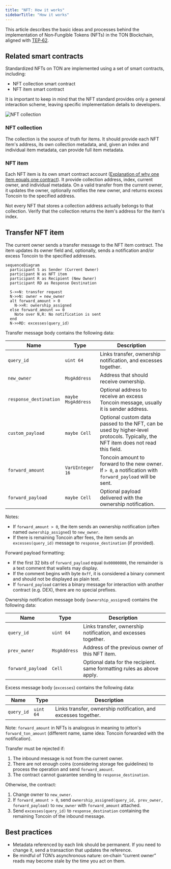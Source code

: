 ```yaml
---
title: "NFT: How it works"
sidebarTitle: "How it works"
---
```



This article describes the basic ideas and processes behind the implementation of Non‑Fungible Tokens (NFTs) in the TON Blockchain, aligned with [TEP‑62](https://github.com/ton-blockchain/TEPs/blob/1fbc23cac69723c53251f686ec90d81bf0e83443/text/0062-nft-standard.md).

## Related smart contracts

Standardized NFTs on TON are implemented using a set of smart contracts, including:

- NFT collection smart contract
- NFT item smart contract

It is important to keep in mind that the NFT standard provides only a general interaction scheme, leaving specific implementation details to developers.

<Image
  src="/resources/images/nft/collection_light.svg"
  darkSrc="/resources/images/nft/collection_dark.svg"
  alt="NFT collection"
/>

### NFT collection

The collection is the source of truth for items. It should provide each NFT item's address, its own collection metadata, and, given an index and individual item metadata, can provide full item metadata.

### NFT item

Each NFT item is its own smart contract account ([Explanation of why one item equals one contract](/techniques/contract-sharding)). It provide collection address, index, current owner, and individual metadata. On a valid transfer from the current owner, it updates the owner, optionally notifies the new owner, and returns excess Toncoin to the specified address.

<Aside
  type="caution"
>
  Not every NFT that stores a collection address actually belongs to that collection. Verify that the collection returns the item's address for the item's index.
</Aside>

## Transfer NFT item

The current owner sends a transfer message to the NFT item contract. The item updates its owner field and, optionally, sends a notification and/or excess Toncoin to the specified addresses.

```mermaid
sequenceDiagram
  participant S as Sender (Current Owner)
  participant N as NFT item
  participant R as Recipient (New Owner)
  participant RD as Response Destination

  S->>N: transfer request
  N->>N: owner = new_owner
  alt forward_amount > 0
    N->>R: ownership_assigned
  else forward_amount == 0
    Note over N,R: No notification is sent
  end
  N->>RD: excesses(query_id)
```

Transfer message body contains the following data:

| Name                   | Type               | Description                                                                                                                      |
| ---------------------- | ------------------ | -------------------------------------------------------------------------------------------------------------------------------- |
| `query_id`             | `uint 64`          | Links transfer, ownership notification, and excesses together.                                                                   |
| `new_owner`            | `MsgAddress`       | Address that should receive ownership.                                                                                           |
| `response_destination` | `maybe MsgAddress` | Optional address to receive an excess Toncoin message, usually it is sender address.                                             |
| `custom_payload`       | `maybe Cell`       | Optional custom data passed to the NFT, can be used by higher‑level protocols. Typically, the NFT item does not read this field. |
| `forward_amount`       | `VarUInteger 16`   | Toncoin amount to forward to the new owner. If `> 0`, a notification with `forward_payload` will be sent.                        |
| `forward_payload`      | `maybe Cell`       | Optional payload delivered with the ownership notification.                                                                      |

Notes:

- If `forward_amount > 0`, the item sends an ownership notification (often named `ownership_assigned`) to `new_owner`.
- If there is remaining Toncoin after fees, the item sends an `excesses(query_id)` message to `response_destination` (if provided).

Forward payload formatting:

- If the first 32 bits of `forward_payload` equal `0x00000000`, the remainder is a text comment that wallets may display.
- If the comment begins with byte `0xff`, it is considered a binary comment and should not be displayed as plain text.
- If `forward_payload` carries a binary message for interaction with another contract (e.g. DEX), there are no special prefixes.

Ownership notification message body (`ownership_assigned`) contains the following data:

| Name              | Type         | Description                                                            |
| ----------------- | ------------ | ---------------------------------------------------------------------- |
| `query_id`        | `uint 64`    | Links transfer, ownership notification, and excesses together.         |
| `prev_owner`      | `MsgAddress` | Address of the previous owner of this NFT item.                        |
| `forward_payload` | `Cell`       | Optional data for the recipient. same formatting rules as above apply. |

Excess message body (`excesses`) contains the following data:

| Name       | Type      | Description                                                    |
| ---------- | --------- | -------------------------------------------------------------- |
| `query_id` | `uint 64` | Links transfer, ownership notification, and excesses together. |

Note: `forward_amount` in NFTs is analogous in meaning to jetton's `forward_ton_amount` (different name, same idea: Toncoin forwarded with the notification).

Transfer must be rejected if:

1. The inbound message is not from the current owner.
1. There are not enough coins (considering storage fee guidelines) to process the operation and send `forward_amount`.
1. The contract cannot guarantee sending to `response_destination`.

Otherwise, the contract:

1. Change owner to `new_owner`.
1. If `forward_amount > 0`, send `ownership_assigned(query_id, prev_owner, forward_payload)` to `new_owner` with `forward_amount` attached.
1. Send `excesses(query_id)` to `response_destination` containing the remaining Toncoin of the inbound message.

## Best practices

- Metadata referenced by each link should be permanent. If you need to change it, send a transaction that updates the reference.
- Be mindful of TON’s asynchronous nature: on‑chain “current owner” reads may become stale by the time you act on them.
